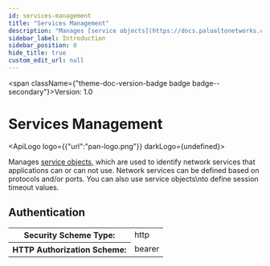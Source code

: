 ```yaml
---
id: services-management
title: "Services Management"
description: "Manages [service objects](https://docs.paloaltonetworks.com/network-security/security-policy/objects/services), which are used to identify network services that applications"
sidebar_label: Introduction
sidebar_position: 0
hide_title: true
custom_edit_url: null
---
```



<span className={"theme-doc-version-badge badge badge--secondary"}>Version: 1.0</span>

<h1 className={"openapi__heading"}>Services Management</h1>

<ApiLogo logo={{"url":"pan-logo.png"}} darkLogo={undefined}></ApiLogo>

Manages [service objects](https://docs.paloaltonetworks.com/network-security/security-policy/objects/services), which are used to identify network services that applications
can or can not use. Network services can be defined based on protocols and/or ports.
You can also use service objects\nto define session timeout values.


<div style={{"marginBottom":"2rem"}}><h2 id={"authentication"} style={{"marginBottom":"1rem"}}>Authentication</h2><SchemaTabs className={"openapi-tabs__security-schemes"}><TabItem label={"HTTP: Bearer Auth"} value={"Bearer"}><div><table><tbody><tr><th>Security Scheme Type:</th><td>http</td></tr><tr><th>HTTP Authorization Scheme:</th><td>bearer</td></tr></tbody></table></div></TabItem></SchemaTabs></div>
      